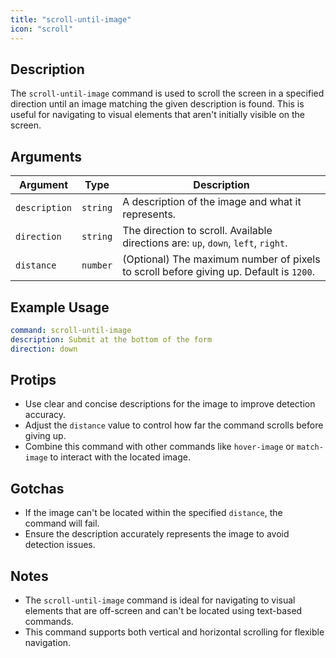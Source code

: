 ```yaml
---
title: "scroll-until-image"
icon: "scroll"
---
```


## Description

The `scroll-until-image` command is used to scroll the screen in a specified direction until an image matching the given description is found. This is useful for navigating to visual elements that aren't initially visible on the screen.

## Arguments

| Argument      | Type     | Description                                                                 |
|---------------|----------|-----------------------------------------------------------------------------|
| `description` | `string` | A description of the image and what it represents.                         |
| `direction`   | `string` | The direction to scroll. Available directions are: `up`, `down`, `left`, `right`. |
| `distance`    | `number` | (Optional) The maximum number of pixels to scroll before giving up. Default is `1200`. |

## Example Usage

```yaml
command: scroll-until-image
description: Submit at the bottom of the form
direction: down
```

## Protips
- Use clear and concise descriptions for the image to improve detection accuracy.
- Adjust the `distance` value to control how far the command scrolls before giving up.
- Combine this command with other commands like `hover-image` or `match-image` to interact with the located image.

## Gotchas
- If the image can't be located within the specified `distance`, the command will fail.
- Ensure the description accurately represents the image to avoid detection issues.

## Notes
- The `scroll-until-image` command is ideal for navigating to visual elements that are off-screen and can't be located using text-based commands.
- This command supports both vertical and horizontal scrolling for flexible navigation.
